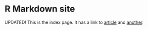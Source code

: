 # R Markdown site

UPDATED! This is the index page. It has a link to [article](article.html) and [another](another.html).
